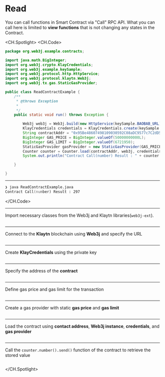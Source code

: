 # Read
You can call functions in Smart Contract via "Call" RPC API. What you can call here is limited to **view functions** that is not changing any states in the Contract.

<CH.Spotlight>
<CH.Code>

```java ReadContractExample.java
package org.web3j.example.contracts;

import java.math.BigInteger;
import org.web3j.crypto.KlayCredentials;
import org.web3j.example.keySample;
import org.web3j.protocol.http.HttpService;
import org.web3j.protocol.klaytn.Web3j;
import org.web3j.tx.gas.StaticGasProvider;

public class ReadContractExample {
    /**
     * @throws Exception
     * 
     */
    public static void run() throws Exception {

        Web3j web3j = Web3j.build(new HttpService(keySample.BAOBAB_URL));
        KlayCredentials credentials = KlayCredentials.create(keySample.LEGACY_KEY_privkey);
        String contractAddr = "0x95Be48607498109030592C08aDC9577c7C2dD505";
        BigInteger GAS_PRICE = BigInteger.valueOf(50000000000L);
        BigInteger GAS_LIMIT = BigInteger.valueOf(6721950);
        StaticGasProvider gasProvider = new StaticGasProvider(GAS_PRICE, GAS_LIMIT);
        Counter counter = Counter.load(contractAddr, web3j, credentials.convertToCredentials(), gasProvider);
        System.out.println("Contract Call(number) Result : " + counter.number().send());

    }

}

```
---
```zsh output
❯ java ReadContractExample.java
Contract Call(number) Result : 297
```
</CH.Code>


---
Import necessary classes from the Web3j and Klaytn libraries(`web3j-ext`).
```java ReadContractExample.java focus=3:8

```
---
Connect to the **Klaytn** blockchain using **Web3j** and specify the URL
```java ReadContractExample.java focus=17

```
---
Create **KlayCredentials** using the private key
```java ReadContractExample.java focus=18

```
---
Specify the address of the **contract**
```java ReadContractExample.java focus=19

```
---
Define gas price and gas limit for the transaction
```java ReadContractExample.java focus=20:21

```
---
Create a gas provider with static **gas price** and **gas limit**
```java ReadContractExample.java focus=22

```
---
Load the contract using **contact address**, **Web3j instance**, **credentials**, and **gas provider**
```java ReadContractExample.java focus=23

```
---
Call the `counter.number().send()` function of the contract to retrieve the stored value
```java ReadContractExample.java focus=24

```



</CH.Spotlight>
